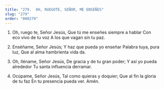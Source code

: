 ```yaml
---
title: "279.  OH, RUEGOTE, SEÑOR, ME ENSEÑES"
slug: "279"
order: "000279"
---
```


1. Oh, ruego te, Señor Jesús,
Que tú me enseñes siempre a hablar Con eco vivo de tu voz
A los que vagan sin tu paz.

2. Enséñame, Señor Jesús;
Y haz que pueda yo enseñar Palabra tuya, pura luz,
Que al alma hambrienta vida da.

3. Oh, lléname, Señor Jesús,
De gracia y de tu gran poder; Y así yo pueda alrededor
Tu santa influencia derramar.

4. Ocúpame, Señor Jesús,
Tal como quieras y doquier; Que al fin la gloria de tu faz
En tu presencia pueda ver. Amén.
